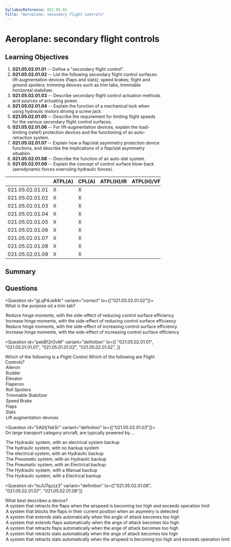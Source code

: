 ```yaml
---
SyllabusReference: 021.05.02
Title: "Aeroplane: secondary flight controls"
---
```


# Aeroplane: secondary flight controls

## Learning Objectives

1. **021.05.02.01.01** -- Define a "secondary flight control".
2. **021.05.02.01.02** -- List the following secondary flight control surfaces:
   lift-augmentation devices (flaps and slats); speed brakes; flight and ground
   spoilers; trimming devices such as trim tabs, trimmable horizontal
   stabiliser.
3. **021.05.02.01.03** -- Describe secondary flight control actuation methods
   and sources of actuating power.
4. **021.05.02.01.04** -- Explain the function of a mechanical lock when using
   hydraulic motors driving a screw jack.
5. **021.05.02.01.05** -- Describe the requirement for limiting flight speeds
   for the various secondary flight control surfaces.
6. **021.05.02.01.06** -- For lift-augmentation devices, explain the
   load-limiting (relief) protection devices and the functioning of an
   auto-retraction system.
7. **021.05.02.01.07** -- Explain how a flap/slat asymmetry protection device
   functions, and describe the implications of a flap/slat asymmetry situation.
8. **021.05.02.01.08** -- Describe the function of an auto-slat system.
9. **021.05.02.01.09** -- Explain the concept of control surface blow-back
   (aerodynamic forces overruling hydraulic forces).

|                 | ATPL(A) | CPL(A) | ATPL(H)/IR | ATPL(H)/VFR | CPL(H) | IR  | CBIR(A) |
| --------------- | ------- | ------ | ---------- | ----------- | ------ | --- | ------- |
| 021.05.02.01.01 | X       | X      |            |             |        |     |         |
| 021.05.02.01.02 | X       | X      |            |             |        |     |         |
| 021.05.02.01.03 | X       | X      |            |             |        |     |         |
| 021.05.02.01.04 | X       | X      |            |             |        |     |         |
| 021.05.02.01.05 | X       | X      |            |             |        |     |         |
| 021.05.02.01.06 | X       | X      |            |             |        |     |         |
| 021.05.02.01.07 | X       | X      |            |             |        |     |         |
| 021.05.02.01.08 | X       | X      |            |             |        |     |         |
| 021.05.02.01.09 | X       | X      |            |             |        |     |         |

## Summary

## Questions

<Question id="gLqP4Je84r" variant="correct" lo={["021.05.02.01.02"]}>
  <Text variant="oneCorrect">What is the purpose od a trim tab?</Text>
  <Option id="gLqP4Je84r-1" correct why="">
    Reduce hinge moments, with the side-effect of reducing control surface
    efficiency
  </Option>
  <Option id="gLqP4Je84r-2" why="">
    Increase hinge moments, with the side-effect of reducing control surface
    efficiency
  </Option>
  <Option id="gLqP4Je84r-3" why="">
    Reduce hinge moments, with the side-effect of increasing control surface
    efficiency
  </Option>
  <Option id="gLqP4Je84r-4" why="">
    Increase hinge moments, with the side-effect of increasing control surface
    efficiency
  </Option>
</Question>

<Question
  id="pekBf2rOvM"
  variant="definition"
  lo={[
    "021.05.02.01.01",
    "021.05.01.01.01",
    "021.05.01.01.02",
    "021.05.02.01.02",
  ]}
>
  <Text variant="oneCorrect">
    Which of the following is a <Subject /> Flight Control
  </Text>
  <Text variant="multipleCorrect" select={4}>
    Which of the following are <Subject /> Flight Controls?
  </Text>
  <Option id="pekBf2rOvM-1" subject={["Primary"]}>
    Aileron
  </Option>
  <Option id="pekBf2rOvM-2" subject={["Primary"]}>
    Rudder
  </Option>
  <Option id="pekBf2rOvM-3" subject={["Primary"]}>
    Elevator
  </Option>
  <Option id="pekBf2rOvM-4" subject={["Primary"]}>
    Flaperon
  </Option>
  <Option id="pekBf2rOvM-5" subject={["Primary"]}>
    Roll Spoilers
  </Option>
  <Option id="pekBf2rOvM-6" subject={["Secondary"]}>
    Trimmable Stabilizer
  </Option>
  <Option id="pekBf2rOvM-7" subject={["Secondary"]}>
    Speed Brake
  </Option>
  <Option id="pekBf2rOvM-8" subject={["Secondary"]}>
    Flaps
  </Option>
  <Option id="pekBf2rOvM-9" subject={["Secondary"]}>
    Slats
  </Option>
  <Option id="pekBf2rOvM-A" subject={["Secondary"]}>
    Lift augmentation devices
  </Option>
</Question>

<Question id="5AGtjYskSr" variant="definition" lo={["021.05.02.01.03"]}>
  <Text variant="oneCorrect">
    On large transport category aircraft, <Subject /> are typically powered
    by....
  </Text>
  <Option
    id="5AGtjYskSr-1"
    subject={["trailing edge flaps", "leading edge devices", " slats"]}
    why=""
  >
    The Hydraulic system, with an electrical system backup
  </Option>
  <Option
    id="5AGtjYskSr-7"
    subject={["horizontal stabilizer", "speed brakes"]}
    why="These systems are not as essential as the other primary and secondary system. In case of failure, the plane is still flyable."
  >
    The hydraulic system, with no backup system
  </Option>
  <Option id="5AGtjYskSr-2">
    The electrical system, with an Hydraulic backup
  </Option>
  <Option id="5AGtjYskSr-3">
    The Pneumatic system, with an Hydraulic backup
  </Option>
  <Option id="5AGtjYskSr-4">
    The Pneumatic system, with an Electrical backup
  </Option>
  <Option id="5AGtjYskSr-5">The Hydraulic system, with a Manual backup</Option>
  <Option id="5AGtjYskSr-6">
    The Hydraulic system, with a Electrical backup
  </Option>
</Question>

<Question
  id="toJU7qzzz3"
  variant="definition"
  lo={["021.05.02.01.06", "021.05.02.01.07", "021.05.02.01.08"]}
>
  <Text variant="oneCorrect">
    What best describes a <Subject /> device?
  </Text>
  <Option
    id="toJU7qzzz3-1"
    subject={["flap load relief", "flap load-limiting protection"]}
  >
    A system that retracts the flaps when the airspeed is becoming too high and
    exceeds operation limit
  </Option>
  <Option id="toJU7qzzz3-2" subject={["flap asymmetry protection"]}>
    A system that blocks the flaps in their current position when an asymetry is
    detected
  </Option>
  <Option id="toJU7qzzz3-3" subject={["auto slat"]}>
    A system that extends slats automatically when the angle of attack becomes
    too high
  </Option>
  <Option id="toJU7qzzz3-4">
    A system that extends flaps automatically when the ange of attack becomes
    too high
  </Option>
  <Option id="toJU7qzzz3-5">
    A system that retracts flaps automatically when the ange of attack becomes
    too high
  </Option>
  <Option id="toJU7qzzz3-6">
    A system that retracts slats automatically when the ange of attack becomes
    too high
  </Option>
  <Option id="toJU7qzzz3-7">
    A system that retracts slats automatically when the airspeed is becoming too
    high and exceeds operation limit
  </Option>
</Question>

